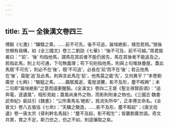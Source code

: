 ```yaml
---
---
---
```

title: 五一 全後漢文卷四三
---




傅毅《七激》：“驥騄之乘，……前不可先，後不可追，踰埃絶影，倏忽若飛。”按後世頻有祖構，如《全三國文》卷三二劉劭《七華》：“後不可及，前不可越。”周君振甫曰：“‘前’、‘後’ 均指他馬，謂馬在其前者不能仍居先，馬在其後者不能追及之。若指此馬，則上句可通，下句無義理；苟下句别指他馬，則與上句堆牀疊屋。蓋此馬既‘不可先’，則必不在‘後’，既‘不可追’，必長在‘前’而不在‘後’；若云他馬在‘後’，莫能‘追’及此馬，則與言此馬在‘前’，他馬莫之能‘先’，又何異乎？”本卷劉廣世《七興》：“駿駔之馬，……飆駭風逝，電發波騰，影不及形，塵不暇興”；末二句即“踰埃絶影”之意而語更醒豁。《全漢文》卷四二王褒《聖主得賢臣頌》：“追奔電，逐遺風”，相形見絀；蓋風尚身外之物，而影則附身之物也。《三國志·魏書·武帝紀》裴註引《魏書》：“公所乘馬名‘絶影’，爲流矢所中”，正本傅文命名。《全晉文》卷八五張協《七命》：“天驥之駿逸，……影不及形，塵不暇起”；《唐文拾遺》卷一唐太宗《骨利幹名馬敍》：“塵不及起，影不暇生”；皆襲劉廣世語。奇文共賞，賞之不足，斯力仿之，仿之不如，則逕攘取之矣。
